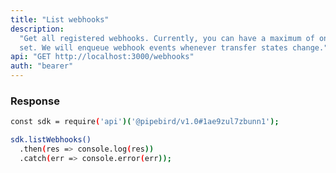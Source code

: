 ```yaml
---
title: "List webhooks"
description:
  "Get all registered webhooks. Currently, you can have a maximum of one webhook
  set. We will enqueue webhook events whenever transfer states change."
api: "GET http://localhost:3000/webhooks"
auth: "bearer"
---
```


### Response

<ResponseField name="content" type="array of objects">
<Expandable title="object properties">

<ResponseField name="url" type="string" required></ResponseField>

<ResponseField name="id" type="number" required></ResponseField>

</Expandable>
</ResponseField>

<RequestExample>

```bash Example Request
const sdk = require('api')('@pipebird/v1.0#1ae9zul7zbunn1');

sdk.listWebhooks()
  .then(res => console.log(res))
  .catch(err => console.error(err));
```

</RequestExample>

